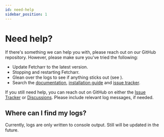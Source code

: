 ```yaml
---
id: need-help
sidebar_position: 1
---
```


# Need help?

If there's something we can help you with, please reach out on our GitHub repository. However, please make sure you've tried the following:
- Update Fetcharr to the latest version.
- Stopping and restarting Fetcharr.
- Glean over the logs to see if anything sticks out (see ).
- Search the [documentation](/index.mdx), [installation guide](/getting-started/installation) and [issue tracker](https://github.com/Fetcharr/Fetcharr/issues).

If you still need help, you can reach out on GitHub on either the [Issue Tracker](https://github.com/Fetcharr/Fetcharr/issues) or [Discussions](https://github.com/Fetcharr/Fetcharr/discussions). Please include relevant log messages, if needed.

## Where can I find my logs?

Currently, logs are only written to console output. Still will be updated in the future.